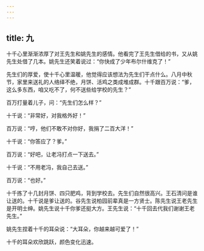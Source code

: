 ```yaml
---
---
---
```

title: 九
---



十千心里渐渐浓厚了对王先生和姚先生的感情。他看完了王先生借给的书，又从姚先生处借了几本。姚先生还笑着说过：“你快成了少年布尔什维克了！”

先生们的厚爱，使十千心里温暖，他觉得应该想法为先生们干点什么。八月中秋节，家里来送礼的人络绎不绝，月饼、活鸡之类成堆成群。十千跟百万说：“爹，这么多东西，咱又吃不了，何不送些给学校的先生？”

百万打量着儿子，问：“先生们怎么样？”

十千说：“非常好，对我格外好！”

百万说：“哼，他们不敢不对你好，我捐了二百大洋！”

十千说：“你答应了？爹。”

百万说：“好吧，让老冯打点一下送去。”

十千说：“不用老冯，我自己去送。”

百万说：“也好。”

十千拣了十几封月饼、四只肥鸡，背到学校去。先生们自然很高兴。王石清问是谁让送的。十千说是爹让送的。谷先生说柏园前辈真是一方贤士。陈先生说王老先生是开明士绅。姚先生说十千你爹还挺大方。王先生说：“十千回去代我们谢谢王老先生。”

姚先生捏着十千的耳朵说：“大耳朵，你越来越可爱了！”

十千的耳朵欢欣跳跃，颜色变化迅速。